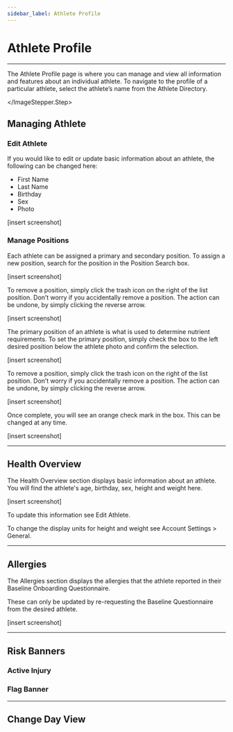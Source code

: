 ```yaml
---
sidebar_label: Athlete Profile
---
```




# Athlete Profile

---

The Athlete Profile page is where you can manage and view all information and features about an individual athlete. To navigate to the profile of a particular athlete, select the athlete’s name from the Athlete Directory.

<ImageStepper>
  <ImageStepper.Step
    imgSrc="/img/docs/dashboard/Profile.png"
  >

  </ImageStepper.Step>
</ImageStepper>

## Managing Athlete

### Edit Athlete

If you would like to edit or update basic information about an athlete, the following can be changed here:
* First Name
* Last Name
* Birthday
* Sex
* Photo

[insert screenshot]

### Manage Positions

Each athlete can be assigned a primary and secondary position. 
To assign a new position, search for the position in the Position Search box.

[insert screenshot]

To remove a position, simply click the trash icon on the right of the list position. 
Don’t worry if you accidentally remove a position. The action can be undone, by simply clicking the reverse arrow.

[insert screenshot]

The primary position of an athlete is what is used to determine nutrient requirements. To set the primary position, simply check the box to the left desired position below the athlete photo and confirm the selection.

[insert screenshot]

To remove a position, simply click the trash icon on the right of the list position. 
Don’t worry if you accidentally remove a position. The action can be undone, by simply clicking the reverse arrow.

[insert screenshot]

Once complete, you will see an orange check mark in the box. This can be changed at any time.

[insert screenshot]

---

## Health Overview

The Health Overview section displays basic information about an athlete. You will find the athlete's age, birthday, sex, height and weight here. 

[insert screenshot]

To update this information see Edit Athlete.

To change the display units for height and weight see Account Settings > General.

---

## Allergies

The Allergies  section displays the allergies that the athlete reported in their Baseline Onboarding Questionnaire. 

These can only be updated by re-requesting the Baseline Questionnaire from the desired athlete. 

[insert screenshot] 

---

## Risk Banners

### Active Injury

### Flag Banner

---

## Change Day View




